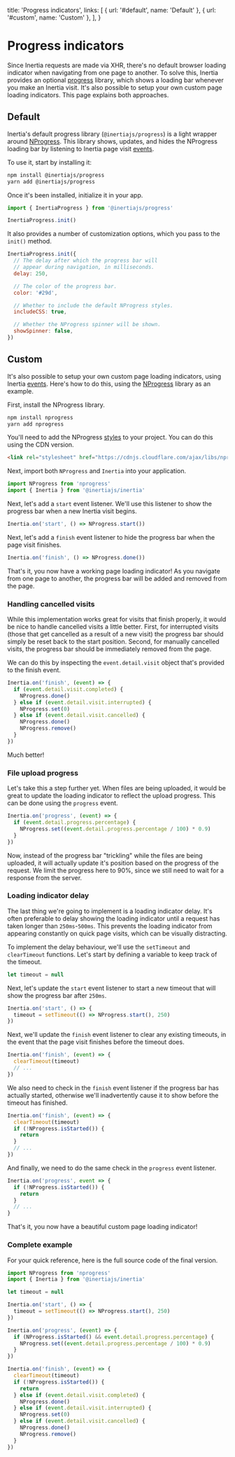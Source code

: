 
  title: 'Progress indicators',
  links: [
    { url: '#default', name: 'Default' },
    { url: '#custom', name: 'Custom' },
  ],
}

# Progress indicators

Since Inertia requests are made via XHR, there's no default browser loading indicator when navigating from one page to another. To solve this, Inertia provides an optional [progress](https://github.com/inertiajs/progress) library, which shows a loading bar whenever you make an Inertia visit. It's also possible to setup your own custom page loading indicators. This page explains both approaches.

## Default

Inertia's default progress library (`@inertiajs/progress`) is a light wrapper around [NProgress](https://ricostacruz.com/nprogress/). This library shows, updates, and hides the NProgress loading bar by listening to Inertia page visit [events](/events).

To use it, start by installing it:

```bash
npm install @inertiajs/progress
yarn add @inertiajs/progress
```

Once it's been installed, initialize it in your app.

```js
import { InertiaProgress } from '@inertiajs/progress'

InertiaProgress.init()
```

It also provides a number of customization options, which you pass to the `init()` method.

```js
InertiaProgress.init({
  // The delay after which the progress bar will
  // appear during navigation, in milliseconds.
  delay: 250,

  // The color of the progress bar.
  color: '#29d',

  // Whether to include the default NProgress styles.
  includeCSS: true,

  // Whether the NProgress spinner will be shown.
  showSpinner: false,
})
```

## Custom

It's also possible to setup your own custom page loading indicators, using Inertia [events](/events). Here's how to do this, using the [NProgress](https://ricostacruz.com/nprogress/) library as an example.

First, install the NProgress library.

```bash
npm install nprogress
yarn add nprogress
```

You'll need to add the NProgress [styles](https://github.com/rstacruz/nprogress/blob/master/nprogress.css) to your project. You can do this using the CDN version.

```html
<link rel="stylesheet" href="https://cdnjs.cloudflare.com/ajax/libs/nprogress/0.2.0/nprogress.min.css" />
```

Next, import both `NProgress` and `Inertia` into your application.

```js
import NProgress from 'nprogress'
import { Inertia } from '@inertiajs/inertia'
```

Next, let's add a `start` event listener. We'll use this listener to show the progress bar when a new Inertia visit begins.

```js
Inertia.on('start', () => NProgress.start())
```

Next, let's add a `finish` event listener to hide the progress bar when the page visit finishes.

```js
Inertia.on('finish', () => NProgress.done())
```

That's it, you now have a working page loading indicator! As you navigate from one page to another, the progress bar will be added and removed from the page.

### Handling cancelled visits

While this implementation works great for visits that finish properly, it would be nice to handle cancelled visits a little better. First, for interrupted visits (those that get cancelled as a result of a new visit) the progress bar should simply be reset back to the start position. Second, for manually cancelled visits, the progress bar should be immediately removed from the page.

We can do this by inspecting the `event.detail.visit` object that's provided to the finish event.

```js
Inertia.on('finish', (event) => {
  if (event.detail.visit.completed) {
    NProgress.done()
  } else if (event.detail.visit.interrupted) {
    NProgress.set(0)
  } else if (event.detail.visit.cancelled) {
    NProgress.done()
    NProgress.remove()
  }
})
```

Much better!

### File upload progress

Let's take this a step further yet. When files are being uploaded, it would be great to update the loading indicator to reflect the upload progress. This can be done using the `progress` event.

```js
Inertia.on('progress', (event) => {
  if (event.detail.progress.percentage) {
    NProgress.set((event.detail.progress.percentage / 100) * 0.9)
  }
})
```

Now, instead of the progress bar "trickling" while the files are being uploaded, it will actually update it's position based on the progress of the request. We limit the progress here to 90%, since we still need to wait for a response from the server.

### Loading indicator delay

The last thing we're going to implement is a loading indicator delay. It's often preferable to delay showing the loading indicator until a request has taken longer than `250ms`-`500ms`. This prevents the loading indicator from appearing constantly on quick page visits, which can be visually distracting.

To implement the delay behaviour, we'll use the `setTimeout` and `clearTimeout` functions. Let's start by defining a variable to keep track of the timeout.

```js
let timeout = null
```

Next, let's update the `start` event listener to start a new timeout that will show the progress bar after `250ms`.

```js
Inertia.on('start', () => {
  timeout = setTimeout(() => NProgress.start(), 250)
})
```

Next, we'll update the `finish` event listener to clear any existing timeouts, in the event that the page visit finishes before the timeout does.

```js
Inertia.on('finish', (event) => {
  clearTimeout(timeout)
  // ...
})
```

We also need to check in the `finish` event listener if the progress bar has actually started, otherwise we'll inadvertently cause it to show before the timeout has finished.

```js
Inertia.on('finish', (event) => {
  clearTimeout(timeout)
  if (!NProgress.isStarted()) {
    return
  }
  // ...
})
```

And finally, we need to do the same check in the `progress` event listener.

```js
Inertia.on('progress', event => {
  if (!NProgress.isStarted()) {
    return
  }
  // ...
}
```

That's it, you now have a beautiful custom page loading indicator!

### Complete example

For your quick reference, here is the full source code of the final version.

```js
import NProgress from 'nprogress'
import { Inertia } from '@inertiajs/inertia'

let timeout = null

Inertia.on('start', () => {
  timeout = setTimeout(() => NProgress.start(), 250)
})

Inertia.on('progress', (event) => {
  if (NProgress.isStarted() && event.detail.progress.percentage) {
    NProgress.set((event.detail.progress.percentage / 100) * 0.9)
  }
})

Inertia.on('finish', (event) => {
  clearTimeout(timeout)
  if (!NProgress.isStarted()) {
    return
  } else if (event.detail.visit.completed) {
    NProgress.done()
  } else if (event.detail.visit.interrupted) {
    NProgress.set(0)
  } else if (event.detail.visit.cancelled) {
    NProgress.done()
    NProgress.remove()
  }
})
```

